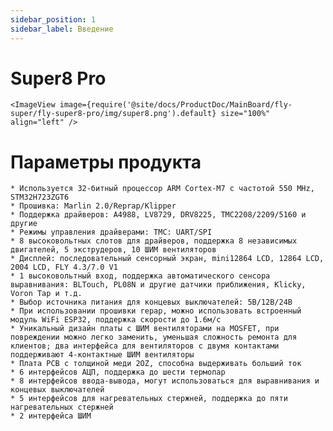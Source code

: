 ```yaml
---
sidebar_position: 1
sidebar_label: Введение
---
```



# Super8 Pro

    <ImageView image={require('@site/docs/ProductDoc/MainBoard/fly-super/fly-super8-pro/img/super8.png').default} size="100%" align="left" />


# Параметры продукта

    * Используется 32-битный процессор ARM Cortex-M7 с частотой 550 MHz, STM32H723ZGT6
    * Прошивка: Marlin 2.0/Reprap/Klipper
    * Поддержка драйверов: A4988, LV8729, DRV8225, TMC2208/2209/5160 и другие
    * Режимы управления драйверами: TMC: UART/SPI
    * 8 высоковольтных слотов для драйверов, поддержка 8 независимых двигателей, 5 экструдеров, 10 ШИМ вентиляторов
    * Дисплей: последовательный сенсорный экран, mini12864 LCD, 12864 LCD, 2004 LCD, FLY 4.3/7.0 V1
    * 1 высоковольтный вход, поддержка автоматического сенсора выравнивания: BLTouch, PL08N и другие датчики приближения, Klicky, Voron Tap и т.д.
    * Выбор источника питания для концевых выключателей: 5В/12В/24В
    * При использовании прошивки repap, можно использовать встроенный модуль WiFi ESP32, поддержка скорости до 1.6м/с
    * Уникальный дизайн платы с ШИМ вентиляторами на MOSFET, при повреждении можно легко заменить, уменьшая сложность ремонта для клиентов; два интерфейса для вентиляторов с двумя контактами поддерживают 4-контактные ШИМ вентиляторы
    * Плата PCB с толщиной меди 2OZ, способна выдерживать больший ток
    * 6 интерфейсов АЦП, поддержка до шести термопар
    * 8 интерфейсов ввода-вывода, могут использоваться для выравнивания и концевых выключателей
    * 5 интерфейсов для нагревательных стержней, поддержка до пяти нагревательных стержней
    * 2 интерфейса ШИМ